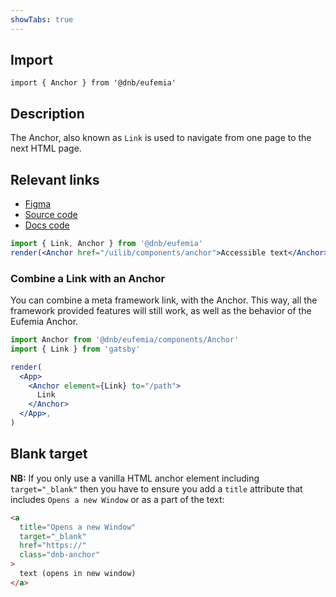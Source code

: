 ```yaml
---
showTabs: true
---
```


## Import

```tsx
import { Anchor } from '@dnb/eufemia'
```

## Description

The Anchor, also known as `Link` is used to navigate from one page to the next HTML page.

## Relevant links

- [Figma](https://www.figma.com/design/cdtwQD8IJ7pTeE45U148r1/%F0%9F%92%BB-Eufemia---Web?node-id=4243-1500&p=f&t=hDnIGm5ME8DL6NoN-0)
- [Source code](https://github.com/dnbexperience/eufemia/tree/main/packages/dnb-eufemia/src/components/anchor)
- [Docs code](https://github.com/dnbexperience/eufemia/tree/main/packages/dnb-design-system-portal/src/docs/uilib/components/anchor)

```jsx
import { Link, Anchor } from '@dnb/eufemia'
render(<Anchor href="/uilib/components/anchor">Accessible text</Anchor>)
```

### Combine a Link with an Anchor

You can combine a meta framework link, with the Anchor. This way, all the framework provided features will still work, as well as the behavior of the Eufemia Anchor.

```jsx
import Anchor from '@dnb/eufemia/components/Anchor'
import { Link } from 'gatsby'

render(
  <App>
    <Anchor element={Link} to="/path">
      Link
    </Anchor>
  </App>,
)
```

## Blank target

**NB:** If you only use a vanilla HTML anchor element including `target="_blank"` then you have to ensure you add a `title` attribute that includes `Opens a new Window` or as a part of the text:

```html
<a
  title="Opens a new Window"
  target="_blank"
  href="https://"
  class="dnb-anchor"
>
  text (opens in new window)
</a>
```
